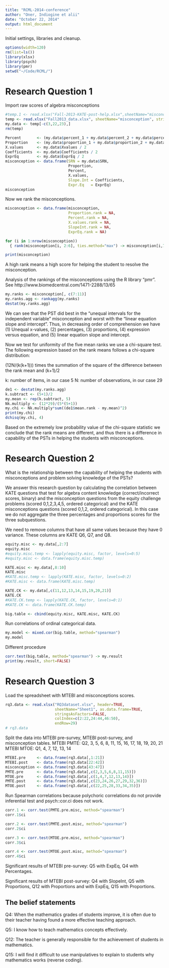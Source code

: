```yaml
---
title: "RCML-2014-conference"
author: "Oner, Indiogine et alii"
date: "October 22, 2014"
output: html_document
---
```

Initial settings, libraries and cleanup.
```r
options(width=120)
rm(list=ls())
library(xlsx)
library(psych)
library(pmr)
setwd("~/Code/RCML/")
```

# Research Question 1
Import raw scores of algebra misconceptions
```r
#temp.1 <- read.xlsx("Fall-2013-KATE-post-help.xlsx",sheetName="misconception",stringsAsFactors=FALSE,colIndex=c(1,(3:7)))
temp <- read.xlsx("Fall2013_data.xlsx", sheetName="misconception", stringsAsFactors=FALSE, colIndex=c(1,3:22), endRow=33)
my.data <- temp[-c(3,22,23),]
rm(temp)
```

```r
Percent       <- (my.data$percent_1 + my.data$percent_2 + my.data$percent_3 )  / 15
Proportion    <- (my.data$proportion_1 + my.data$proportion_2 + my.data$proportion_3) / 15
X.values      <- my.data$Xvalues / 2
Coefficients  <- my.data$Coefficients / 2
ExprEq        <- my.data$ExprEq / 2
misconception <- data.frame(SRN = my.data$SRN,
                            Proportion, 
                            Percent, 
                            X.values,
                            Slope.Int = Coefficients,
                            Expr.Eq   = ExprEq)
misconception
```

Now we rank the misconceptions.
```r
misconception <- data.frame(misconception,
                            Proportion.rank = NA,
                            Percent.rank = NA,
                            X.values.rank = NA,
                            SlopeInt.rank = NA,
                            ExprEq.rank = NA)
```

```r
for (i in 1:nrow(misconception))
  { rank(misconception[i, 2:6], ties.method="max") -> misconception[i,7:11] }

print(misconception)
```
A high rank means a high score for helping the student to resolve the misconception.

Analysis of the rankings of the misconceptions using the R library "pmr". See http://www.biomedcentral.com/1471-2288/13/65
```r
my.ranks <- misconception[, c(7:11)]
my.ranks.agg <- rankagg(my.ranks)
destat(my.ranks.agg)
```
We can see that the PST did best in the "unequal intervals for the independent variable" misconception and worst with the "linear equation slope and intercept".  Thus, in decreasing order of comprehension we have (1) Unequal x-values, (2) percentages, (3) proportions, (4) expression versus equation, and (5) linear equation slope and intercept.

Now we test for uniformity of the five mean ranks we use a chi-square test. The following expression based on the rank means follows a chi-square distribution:

(12N/(k(k+1))) times the summation of the square of the difference between the rank mean and (k+1)/2

k: number of items, in our case 5
N: number of observations, in our case 29

```r
de1 <- destat(my.ranks.agg)
k.subtract <- (5+1)/2
my.mean <- rep(k.subtract, 5)
Nk.multiply <- (12*29)/(5*(5+1))
my.chi <- Nk.multiply*sum((de1$mean.rank - my.mean)^2)
print(my.chi)
dchisq(my.chi, 4)
```
Based on the extremely low probability value of the chi-square statistic we conclude that the rank means are different, and thus there is a difference in capability of the PSTs in helping the students with misconceptions. 


# Research Question 2
What is the relationship between the capability of helping the students with misconceptions and problem solving knowledge of the PSTs?

We answer this research question by calculating the correlation between KATE questions that test for algebra content knowledge (correct/incorrect scores, binary) and the misconception questions from the equity challenge problems (scored 0,1,2,3,4,5, ordered categorical) and the KATE misconceptions questions (scored 0,1,2, ordered categorical).  In this case we do not aggregate the three percentages and proportions scores for the three subquestions.

We need to remove columns that have all same values because they have 0 variance.  These columns are KATE Q6, Q7, and Q8.
```r
equity.misc <- my.data[,2:7]
equity.misc
#equity.misc.temp <- lapply(equity.misc, factor, levels=0:5)
#equity.misc <- data.frame(equity.misc.temp)

KATE.misc <- my.data[,8:10]
KATE.misc
#KATE.misc.temp <- lapply(KATE.misc, factor, levels=0:2)
#KATE.misc <- data.frame(KATE.misc.temp)

KATE.CK <- my.data[,c(11,12,13,14,15,19,20,21)]
KATE.CK
#KATE.CK.temp <- lapply(KATE.CK, factor, levels=0:1)
#KATE.CK <- data.frame(KATE.CK.temp)

big.table <- cbind(equity.misc, KATE.misc, KATE.CK)
```

Run correlations of ordinal categorical data.
```r
my.model <- mixed.cor(big.table, method="spearman")
my.model
```

Different procedure
```r
corr.test(big.table, method="spearman") -> my.result
print(my.result, short=FALSE)
```

# Research Question 3

Load the spreadsheet with MTEBI and misconceptions scores.
```r
rq3.data <- read.xlsx("RQ3dataset.xlsx", header=TRUE,
                      sheetName="Sheet1", as.data.frame=TRUE,
                      stringsAsFactors=FALSE, 
                      colIndex=c(2:22,24:44,46:50), 
                      endRow=29)
# rq3.data
```

Split the data into MTEBI pre-survey, MTEBI post-survey, and misconception tables.
MTEBI PMTE: Q2, 3, 5, 6, 8, 11, 15, 16, 17, 18, 19, 20, 21
MTEBI MTOE: Q1, 4, 7, 12, 13, 14


```r
MTEBI.pre     <- data.frame(rq3.data[,1:21])
MTEBI.post    <- data.frame(rq3.data[22:42])
misconception <- data.frame(rq3.data[43:47])
PMTE.pre      <- data.frame(rq3.data[,c(2,3,5,6,8,11,15)])
MTOE.pre      <- data.frame(rq3.data[,c(1,4,7,12,13,14)])
PMTE.post     <- data.frame(rq3.data[,c(23,24,26,27,29,32,36)])
MTOE.post     <- data.frame(rq3.data[,c(22,25,28,33,34,35)])
```
<!----
Combine pre and post PMTE and MTOE surveys with misconceptions
```r
PMTE.pre.misc  <- cbind(PMTE.pre, misconception)
PMTE.post.misc <- cbind(PMTE.post, misconception)
MTOE.pre.misc  <- cbind(MTOE.pre, misconception)
MTOE.post.misc <- cbind(MTOE.post, misconception)
```
---->

Run Spearman correlations because polychoric correlations do not provide inferential test and psych::cor.ci does not work.
```r
corr.1 <- corr.test(PMTE.pre.misc, method="spearman")
corr.1$ci

corr.2 <- corr.test(PMTE.post.misc, method="spearman")
corr.2$ci

corr.3 <- corr.test(MTOE.pre.misc, method="spearman")
corr.3$ci

corr.4 <- corr.test(MTOE.post.misc, method="spearman")
corr.4$ci
```

Significant results of MTEBI pre-survey: Q5 with ExpEq, Q4 with Percentages.

Significant results of MTEBI post-survey: Q4 with SlopeInt, Q5 with Proportions, Q12 with Proportions and with ExpEq, Q15 with Proportions.

## The belief statements

Q4: When the mathematics grades of students improve, it is often due to their teacher having found a more effective teaching approach.

Q5: I know how to teach mathematics concepts effectively.

Q12: The teacher is generally responsible for the achievement of students in mathematics.

Q15: I will find it difficult to use manipulatives to explain to students why mathematics works (reverse coding).

<!----
Create 2-column matrices for the MTEBI/misconception pairs.
```r
MTOE.Q1.Pre.Proportions  <- cbind(MTOE.pre$q1, misconception$Percentages)
MTOE.Q4.Pre.Proportions  <- cbind(MTOE.pre$q4, misconception$Percentages)
MTOE.Q7.Pre.Proportions  <- cbind(MTOE.pre$q7, misconception$Percentages)
MTOE.Q12.Pre.Proportions <- cbind(MTOE.pre$q12, misconception$Percentages)
MTOE.Q13.Pre.Proportions <- cbind(MTOE.pre$q13, misconception$Percentages)
MTOE.Q14.Pre.Proportions <- cbind(MTOE.pre$q14, misconception$Percentages)

MTOE.Q1.Pre.Percentages  <- cbind(MTOE.pre$q1, misconception$Percentages)
MTOE.Q4.Pre.Percentages  <- cbind(MTOE.pre$q4, misconception$Percentages)
MTOE.Q7.Pre.Percentages  <- cbind(MTOE.pre$q7, misconception$Percentages)
MTOE.Q12.Pre.Percentages <- cbind(MTOE.pre$q12, misconception$Percentages)
MTOE.Q13.Pre.Percentages <- cbind(MTOE.pre$q13, misconception$Percentages)
MTOE.Q14.Pre.Percentages <- cbind(MTOE.pre$q14, misconception$Percentages)
```
---->